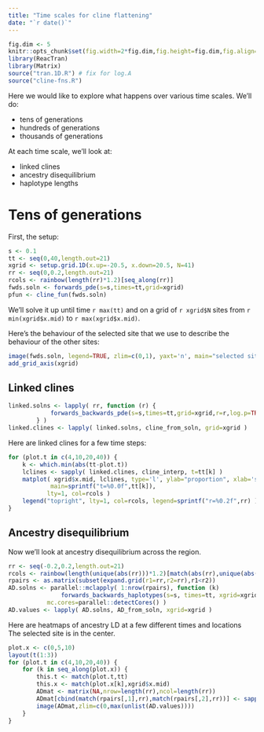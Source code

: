 ```yaml
---
title: "Time scales for cline flattening"
date: "`r date()`"
---
```



```r
fig.dim <- 5
knitr::opts_chunk$set(fig.width=2*fig.dim,fig.height=fig.dim,fig.align='center')
library(ReacTran)
library(Matrix)
source("tran.1D.R") # fix for log.A
source("cline-fns.R")
```


Here we would like to explore what happens over various time scales.
We'll do:

-  tens of generations
-  hundreds of generations
-  thousands of generations

At each time scale, we'll look at:

-  linked clines
-  ancestry disequilibrium
-  haplotype lengths 


Tens of generations
===================

First, the setup:
```r
s <- 0.1
tt <- seq(0,40,length.out=21)
xgrid <- setup.grid.1D(x.up=-20.5, x.down=20.5, N=41)
rr <- seq(0,0.2,length.out=21)
rcols <- rainbow(length(rr)*1.2)[seq_along(rr)]
fwds.soln <- forwards_pde(s=s,times=tt,grid=xgrid)
pfun <- cline_fun(fwds.soln)
```
We'll solve it up until time `r max(tt)` and on a grid of `r xgrid$N` sites from `r min(xgrid$x.mid)` to `r max(xgrid$x.mid)`.

Here's the behaviour of the selected site that we use to describe the behaviour of the other sites:
```r
image(fwds.soln, legend=TRUE, zlim=c(0,1), yaxt='n', main="selected site", ylab="space")
add_grid_axis(xgrid)
```



Linked clines
-------------

```r
linked.solns <- lapply( rr, function (r) {
            forwards_backwards_pde(s=s,times=tt,grid=xgrid,r=r,log.p=TRUE,fwds.soln=fwds.soln)
        } )
linked.clines <- lapply( linked.solns, cline_from_soln, grid=xgrid )
```

Here are linked clines for a few time steps:
```r
for (plot.t in c(4,10,20,40)) {
    k <- which.min(abs(tt-plot.t))
    lclines <- sapply( linked.clines, cline_interp, t=tt[k] )
    matplot( xgrid$x.mid, lclines, type='l', ylab="proportion", xlab='space', 
            main=sprintf("t=%0.0f",tt[k]),
           lty=1, col=rcols )
    legend("topright", lty=1, col=rcols, legend=sprintf("r=%0.2f",rr) )
}
```



Ancestry disequilibrium
-----------------------

Now we'll look at ancestry disequilibrium across the region.

```r
rr <- seq(-0.2,0.2,length.out=21)
rcols <- rainbow(length(unique(abs(rr)))*1.2)[match(abs(rr),unique(abs(rr)))]
rpairs <- as.matrix(subset(expand.grid(r1=rr,r2=rr),r1<r2))
AD.solns <- parallel::mclapply( 1:nrow(rpairs), function (k) 
               forwards_backwards_haplotypes(s=s, times=tt, xgrid=xgrid, rgrid=list(x.mid=rpairs[k,],N=2), fwds.soln=fwds.soln), 
           mc.cores=parallel::detectCores() )
AD.values <- lapply( AD.solns, AD_from_soln, xgrid=xgrid )
```

Here are heatmaps of ancestry LD at a few different times and locations
The selected site is in the center.
```r
plot.x <- c(0,5,10)
layout(t(1:3))
for (plot.t in c(4,10,20,40)) {
    for (k in seq_along(plot.x)) {
        this.t <- match(plot.t,tt)
        this.x <- match(plot.x[k],xgrid$x.mid)
        ADmat <- matrix(NA,nrow=length(rr),ncol=length(rr))
        ADmat[cbind(match(rpairs[,1],rr),match(rpairs[,2],rr))] <- sapply( AD.values, "[", cbind(this.t,this.x) )
        image(ADmat,zlim=c(0,max(unlist(AD.values))))
    }
}
```
